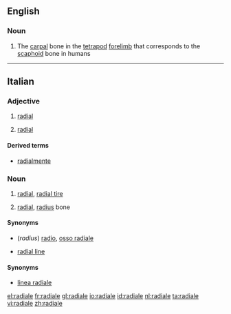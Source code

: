 ==English==

===Noun===
{{en-noun|radialia}}

# The [[carpal]] bone in the [[tetrapod]] [[forelimb]] that corresponds to the [[scaphoid]] bone in humans

----

==Italian==

===Adjective===
{{it-adj|radial|e|i}}

# {{context|biology|geometry|physics|lang=it}} [[radial]]
# {{context|skeleton|lang=it}} [[radial]]

====Derived terms====
* [[radialmente]]

===Noun===
{{it-noun|m|radiali}}

# [[radial]], [[radial tire]]
# {{context|skeleton|lang=it}} [[radial]], [[radius]] bone

====Synonyms====
* (''radius'') [[radio#Italian|radio]], [[osso radiale]]

{{it-noun|f|radiali}}

* {{context|geometry|lang=it}} [[radial line]]

====Synonyms====
* [[linea radiale]]

[[el:radiale]]
[[fr:radiale]]
[[gl:radiale]]
[[io:radiale]]
[[id:radiale]]
[[nl:radiale]]
[[ta:radiale]]
[[vi:radiale]]
[[zh:radiale]]
